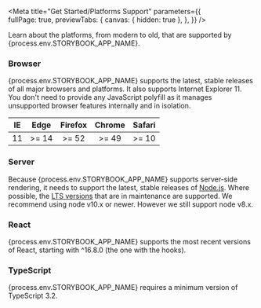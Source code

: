 
<Meta title="Get Started/Platforms Support" 
  parameters={{      
    fullPage: true,
    previewTabs: {
      canvas: { hidden: true },
    },
  }} 
/>

<div className="wrapper-docs">
  <Title>Platforms Support</Title>
<Subtitle>Learn about the platforms, from modern to old, that are supported by {process.env.STORYBOOK_APP_NAME}.</Subtitle>

### Browser

<p>{process.env.STORYBOOK_APP_NAME} supports the latest, stable releases of all major browsers and platforms. It also supports Internet Explorer 11. You don't need to provide any JavaScript polyfill as it manages unsupported browser features internally and in isolation.</p>
<table style={{border: '1px solid #EEF0F2', width: '100%', fontSize: 14, color: 'rgba(51,51,51,0.75)'}}>
    <thead>
        <tr>
            <th>IE</th>
            <th>Edge</th>
            <th>Firefox</th>            
            <th>Chrome</th>       
            <th>Safari</th>                   
        </tr>
    </thead>
    <tbody>        
        <tr align="center">
            <td>11</td>
            <td>>= 14</td>
            <td>>= 52</td>
            <td>>= 49</td>
            <td>>= 10</td>
        </tr>
    </tbody>
</table>

### Server
<p>Because {process.env.STORYBOOK_APP_NAME} supports server-side rendering, it needs to support the latest, stable releases of <a class="link" target="_blank" href="https://github.com/nodejs/node">Node.js</a>. Where possible, the <a class="link" target="_blank" href="https://github.com/nodejs/Release#lts-schedule1">LTS versions</a> that are in maintenance are supported. We recommend using node v10.x or newer. However we still support node v8.x.</p>

### React
<p>{process.env.STORYBOOK_APP_NAME} supports the most recent versions of React, starting with ^16.8.0 (the one with the hooks).</p>

### TypeScript
<p>{process.env.STORYBOOK_APP_NAME} requires a minimum version of TypeScript 3.2.</p>
</div>